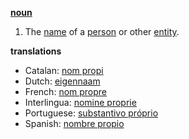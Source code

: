 '''[[noun]]'''

# The [[name]] of a [[person]] or other [[entity]].

'''translations'''
*Catalan: [[nom propi]]
*Dutch: [[eigennaam]]
*French: [[nom propre]]
*Interlingua: [[nomine proprie]]
*Portuguese: [[substantivo próprio]]
*Spanish: [[nombre propio]]